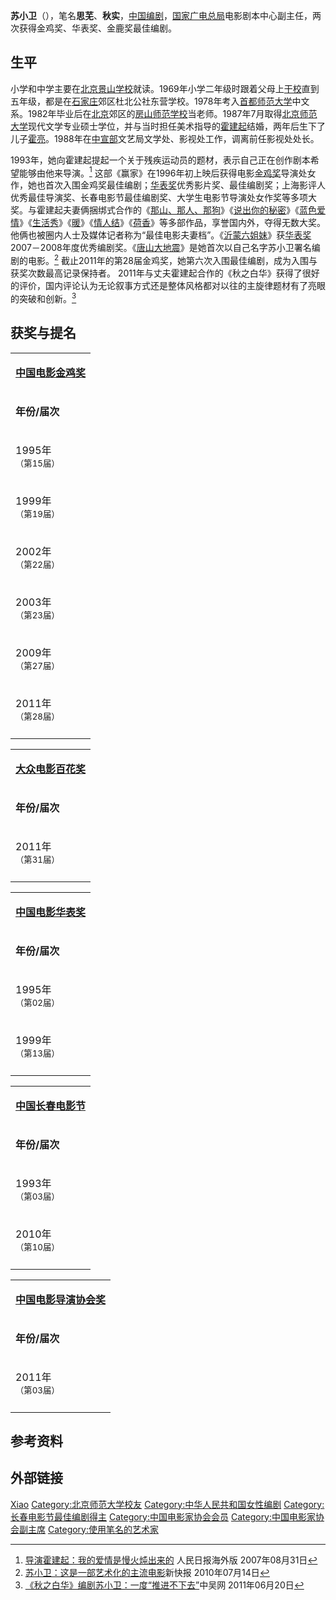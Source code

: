 {{藝人
| 姓名 = 苏小卫
| 類型 = 编剧
| 圖片 = 
| 圖片尺寸 = 
| 圖片簡介 = 
| 原名 = 
| 外文名 =
| 外文 = 
| 羅馬拼音 = 
| 英文名 = 
| 綽號 =
| 其他藝名 = 思芜、秋实
| 國籍 = {{PRC}}
| 民族 = [[中華民族|中華民族]]
| 籍貫 = [[北京|北京]]
| 出生日期 = {{birth_date_and_age|1960|1|1}}
| 出生地點 = 
| 逝世日期 =  
| 逝世地點 = 
| 職業 = 编剧
| 語言 = [[國語|國語]]
| 教育程度 = [[北京师范大学|北京师范大学]]中文系硕士
| 宗教信仰 = 
| 配偶 =  [[霍建起|霍建起]]
| 音樂類型 = 
| 演奏樂器 = 
| 出身地 = 
| 出道作 = 《赢家》（1995年）
| 出道日期 = 
| 代表作 = 
| 活躍年代 = 
| 唱片公司 = 
| 經紀公司 =
| 網站 = 
| 相關團體 = 
| 獎項 = '''[[金鸡奖|金鸡奖]]'''<br>'''最佳编剧'''<br>2002年 《[[生活秀_(电影)|生活秀]]》<br>2003年 《[[暖|暖]]》<br>'''[[百花奖|百花奖]]'''<br>'''最佳编剧'''<br>2012年 《[[唐山大地震|唐山大地震]]》<br>'''[[华表奖|华表奖]]'''<br>'''优秀编剧'''<br>1995年 《[[赢家|赢家]]》<br>2009年 《[[沂蒙六姐妹|沂蒙六姐妹]]》<br>'''[[长春电影节|长春电影节]]'''<br>'''最佳编剧'''<br>1996年 《[[赢家|赢家]]》<br>2010年 《[[沂蒙六姐妹|沂蒙六姐妹]]》
| IMDb = 
}}
'''苏小卫'''（{{bd|1960年|||}}），笔名'''思芜'''、'''秋实'''，[[中华人民共和国|中国]][[编剧|编剧]]，[[国家广电总局|国家广电总局]]电影剧本中心副主任，两次获得金鸡奖、华表奖、金鹿奖最佳编剧。

== 生平 ==
小学和中学主要在[[北京景山学校|北京景山学校]]就读。1969年小学二年级时跟着父母上[[干校|干校]]直到五年级，都是在[[石家庄|石家庄]]郊区杜北公社东营学校。1978年考入[[首都师范大学|首都师范大学]]中文系。1982年毕业后在[[北京|北京]]郊区的[[房山师范学校|房山师范学校]]当老师。1987年7月取得[[北京师范大学|北京师范大学]]现代文学专业硕士学位，并与当时担任美术指导的[[霍建起|霍建起]]结婚，两年后生下了儿子[[霍亮|霍亮]]。1988年在[[中共中央宣传部|中宣部]]文艺局文学处、影视处工作，调离前任影视处处长。

1993年，她向霍建起提起一个关于残疾运动员的题材，表示自己正在创作剧本希望能够由他来导演。<ref>[http://paper.people.com.cn/rmrbhwb/html/2007-08/31/content_18434309.htm 导演霍建起：我的爱情是慢火炖出来的] {{Wayback|url=http://paper.people.com.cn/rmrbhwb/html/2007-08/31/content_18434309.htm |date=20160304083258 }}人民日报海外版 2007年08月31日</ref>
这部《赢家》在1996年初上映后获得电影[[金鸡奖|金鸡奖]]导演处女作，她也首次入围金鸡奖最佳编剧；[[华表奖|华表奖]]优秀影片奖、最佳编剧奖；上海影评人优秀最佳导演奖、长春电影节最佳编剧奖、大学生电影节导演处女作奖等多项大奖。与霍建起夫妻俩捆绑式合作的《[[那山、那人、那狗|那山、那人、那狗]]》《[[说出你的秘密|说出你的秘密]]》《[[蓝色爱情|蓝色爱情]]》《[[生活秀_(电影)|生活秀]]》《[[暖|暖]]》《[[情人结|情人结]]》《[[荷香|荷香]]》等多部作品，享誉国内外，夺得无数大奖。他俩也被圈内人士及媒体记者称为“最佳电影夫妻档”。《[[沂蒙六姐妹|沂蒙六姐妹]]》获[[华表奖|华表奖]]2007－2008年度优秀编剧奖。《[[唐山大地震_(电影)|唐山大地震]]》是她首次以自己名字苏小卫署名编剧的电影。<ref>[http://ent.163.com/10/0714/13/6BIAOFQH00032DGD.html 苏小卫：这是一部艺术化的主流电影]{{Dead link|date=2020年1月 |bot=InternetArchiveBot |fix-attempted=yes }}新快报 2010年07月14日</ref> 截止2011年的第28届金鸡奖，她第六次入围最佳编剧，成为入围与获奖次数最高记录保持者。
2011年与丈夫霍建起合作的《秋之白华》获得了很好的评价，国内评论认为无论叙事方式还是整体风格都对以往的主旋律题材有了亮眼的突破和创新。<ref>[http://www.zhong5.cn/article-186385-1.html 《秋之白华》编剧苏小卫：一度“推进不下去”]中吴网 2011年06月20日</ref>

== 获奖与提名 ==
{| class="wikitable" border="1" style="text-align:center"
| colspan=4 bgcolor="#F2D5A6"| '''[[中国电影金鸡奖|中国电影金鸡奖]]'''
|-
| bgcolor="#75B5F6"| '''年份/届次'''
| bgcolor="#75B5F6"| '''奖项名称'''
| bgcolor="#75B5F6"| '''入围作品'''
| bgcolor="#75B5F6"| '''评奖结果'''
|- 
|1995年<br><small>（第15届）</small>
|rowspan=6|最佳编剧
|《[[赢家|赢家]]》
|提名
|- 
|1999年<br><small>（第19届）</small>
|《[[那山那人那狗|那山那人那狗]]》
|提名
|-
|2002年<br><small>（第22届）</small>
|《[[生活秀_(电影)|生活秀]]》 
|bgcolor=lime|获奖
|- 
|2003年<br><small>（第23届）</small>
|《[[暖|暖]]》 
|bgcolor=lime|获奖
|- 
|2009年<br><small>（第27届）</small>
|《[[沂蒙六姐妹|沂蒙六姐妹]]》 
|提名
|- 
|2011年<br><small>（第28届）</small>
|《[[唐山大地震_(电影)|唐山大地震]]》 
|提名
|- 
|}

{| class="wikitable" border="1" style="text-align:center"
| colspan=4 bgcolor="#F2D5A6"| '''[[大众电影百花奖|大众电影百花奖]]'''
|-
| bgcolor="#75B5F6"| '''年份/届次'''
| bgcolor="#75B5F6"| '''奖项名称''
| bgcolor="#75B5F6"| '''入围作品'''
| bgcolor="#75B5F6"| '''评奖结果'''
|- 
|2011年<br><small>（第31届）</small>
|最佳编剧
|《[[唐山大地震_(电影)|唐山大地震]]》
|bgcolor=lime|获奖
|- 
|}

{| class="wikitable" border="1" style="text-align:center"
| colspan=4 bgcolor="#F2D5A6"| '''[[中国电影华表奖|中国电影华表奖]]'''
|-
| bgcolor="#75B5F6"| '''年份/届次'''
| bgcolor="#75B5F6"| '''奖项名称'''
| bgcolor="#75B5F6"| '''入围作品'''
| bgcolor="#75B5F6"| '''评奖结果'''
|- 
|1995年<br><small>（第02届）</small>
|rowspan=2|优秀编剧
|《[[赢家|赢家]]》
|bgcolor=lime|获奖
|- 
|1999年<br><small>（第13届）</small>
|《[[沂蒙六姐妹|沂蒙六姐妹]]》
|bgcolor=lime|获奖
|-
|}

{| class="wikitable" border="1" style="text-align:center"
| colspan=4 bgcolor="#F2D5A6"| '''[[中国长春电影节|中国长春电影节]]'''
|-
| bgcolor="#75B5F6"| '''年份/届次'''
| bgcolor="#75B5F6"| '''奖项名称'''
| bgcolor="#75B5F6"| '''入围作品'''
| bgcolor="#75B5F6"| '''评奖结果'''
|- 
|1993年<br><small>（第03届）</small>
|rowspan=2|最佳编剧
|《[[赢家|赢家]]》
|bgcolor=lime|获奖
|- 
|2010年<br><small>（第10届）</small>
|《[[沂蒙六姐妹|沂蒙六姐妹]]》
|bgcolor=lime|获奖
|-
|}

{| class="wikitable" border="1" style="text-align:center"
| colspan=4 bgcolor="#F2D5A6"| '''[[中国电影导演协会奖|中国电影导演协会奖]]'''
|-
| bgcolor="#75B5F6"| '''年份/届次'''
| bgcolor="#75B5F6"| '''奖项名称'''
| bgcolor="#75B5F6"| '''入围作品'''
| bgcolor="#75B5F6"| '''评奖结果'''
|- 
|2011年<br><small>（第03届）</small>
|rowspan=1|最佳编剧
|《[[秋之白华|秋之白华]]》
|提名
|- 
|}

== 参考资料 ==
{{reflist}}

== 外部链接 ==
{{中国电影金鸡奖最佳编剧}}
{{大众电影百花奖最佳编剧}}
{{中国电影华表奖优秀编剧}}
{{Navboxes 
| title  = 苏小卫在[[中国电影家协会|中国电影家协会]]的职务
| list1  =
{{中国电影家协会第九届理事会}}
{{中国电影家协会第十届理事会}}
}}
{{Navboxes 
| title  = 苏小卫在[[中国文学艺术界联合会|中国文学艺术界联合会]]的职务
| list1  =
{{中国文学艺术界联合会第八届全国委员会}}
{{中国文学艺术界联合会第九届全国委员会}}
{{中国文学艺术界联合会第十届全国委员会}}
}}

{{Authority control}}
{{DEFAULTSORT:Su xiaowei}}
[[Category:苏姓|Xiao]]
[[Category:北京师范大学校友|Category:北京师范大学校友]]
[[Category:中华人民共和国女性编剧|Category:中华人民共和国女性编剧]]
[[Category:长春电影节最佳编剧得主|Category:长春电影节最佳编剧得主]]
[[Category:中国电影家协会会员|Category:中国电影家协会会员]]
[[Category:中国电影家协会副主席|Category:中国电影家协会副主席]]
[[Category:使用笔名的艺术家|Category:使用笔名的艺术家]]